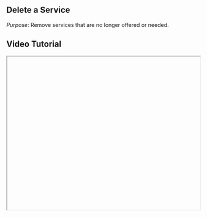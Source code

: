 


<div className="mdx-content">

## Delete a Service



*Purpose*: Remove services that are no longer offered or needed.

## Video Tutorial



<iframe
  width="100%"
  height="400"
  title="Delete service tutorial"
  allowFullScreen
  className="rounded-lg"
/>

---

## Steps:



❶ **Inside the Catalog > Services page, find the service you want to delete**  

❷ **Click on the three-dot menu beside the service and choose "Delete"**  
- Alternatively, open the service’s detail view and access the **three-dot menu** from the top of that panel.

❸ **A pop-up dialog will appear asking for deletion confirmation**

❹ **Click "Confirm" to permanently delete the service**

❺ **A success message will confirm the deletion**

---

**Tip**: Make sure you no longer need the service, as this action cannot be undone.

<div className="space-y-4 mt-6">

<div className="my-10 border-t border-gray-200" />

## More questions about this


</div>
<div className="space-y-4 mt-6">
  <details className="bg-white rounded-md p-4 border border-gray-300">
  <summary
    className="font-medium text-base text-gray-900"
    style={{
      backgroundColor: 'transparent',
      outline: 'none',
      cursor: 'pointer',
      userSelect: 'none',
      listStyle: 'none',
    }}
  >Can I undo a deleted service?</summary>
   <p className="mt-2 text-sm text-gray-700">
      No, once deleted, a service cannot be recovered. You would need to recreate it manually.
    </p>
  </details>

  <details className="bg-white rounded-md p-4 border border-gray-300">
  <summary
    className="font-medium text-base text-gray-900"
    style={{
      backgroundColor: 'transparent',
      outline: 'none',
      cursor: 'pointer',
      userSelect: 'none',
      listStyle: 'none',
    }}
  >Will deleting a service affect my reports?</summary>
    <p className="mt-2 text-sm text-gray-700">
      No, historical data will remain intact for reports, even if a service is deleted.
    </p>
  </details>
</div>
</div>

---

<div className="space-y-4 mt-6">

<div className="my-10 border-t border-gray-200" />

<div className="mdx-content mt-10">

Was this article helpful?

<div style={{ display: 'flex', gap: '1rem' }}>
  <button style={{ padding: '0.5rem', borderRadius: '9999px', backgroundColor: '#f0f0f0' }}>
    👍
  </button>
  <button style={{ padding: '0.5rem', borderRadius: '9999px', backgroundColor: '#f0f0f0' }}>
    👎
  </button>
</div>
</div>

---
</div>
